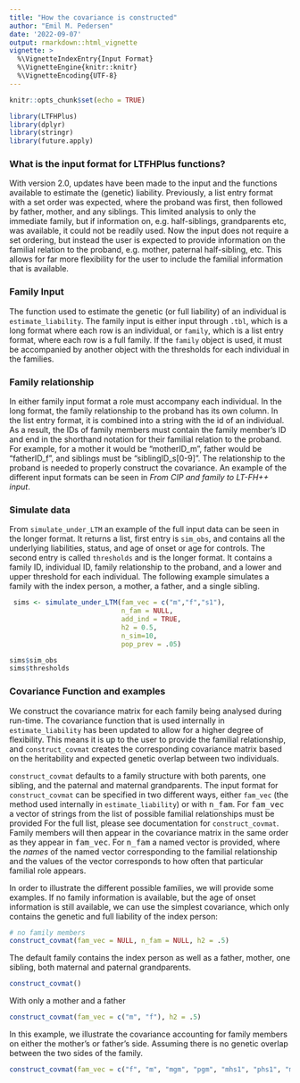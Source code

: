 ```yaml
---
title: "How the covariance is constructed"
author: "Emil M. Pedersen"
date: '2022-09-07'
output: rmarkdown::html_vignette
vignette: >
  %\VignetteIndexEntry{Input Format}
  %\VignetteEngine{knitr::knitr}
  %\VignetteEncoding{UTF-8}
---
```


```r
knitr::opts_chunk$set(echo = TRUE)
```
```r
library(LTFHPlus)
library(dplyr)
library(stringr)
library(future.apply)
```


### What is the input format for LTFHPlus functions?

With version 2.0, updates have been made to the input and the functions available to estimate the (genetic) liability. Previously, a list entry format with a set order was expected, where the proband was first, then followed by father, mother, and any siblings. This limited analysis to only the immediate family, but if information on, e.g. half-siblings, grandparents etc, was available, it could not be readily used. Now the input does not require a set ordering, but instead the user is expected to provide information on the familial relation to the proband, e.g. mother, paternal half-sibling, etc. This allows for far more flexibility for the user to include the familial information that is available. 

### Family Input 

The function used to estimate the genetic (or full liability) of an individual is `estimate_liability`. The family input is either input through `.tbl`, which is a long format where each row is an individual, or `family`, which is a list entry format, where each row is a full family. If the `family` object is used, it must be accompanied by another object with the thresholds for each individual in the families.  

### Family relationship

In either family input format a role must accompany each individual. In the long format, the family relationship to the proband has its own column. In the list entry format, it is combined into a string with the id of an individual. As a result, the IDs of family members must contain the family member's ID and end in the shorthand notation for their familial relation to the proband. For example, for a mother it would be "motherID_m", father would be "fatherID_f", and siblings must be "siblingID_s[0-9]". The relationship to the proband is needed to properly construct the covariance. An example of the different input formats can be seen in *From CIP and family to LT-FH++ input*. 

### Simulate data

From `simulate_under_LTM` an example of the full input data can be seen in the longer format. It returns a list, first entry is `sim_obs`, and contains all the underlying liabilities, status, and age of onset or age for controls. The second entry is called `thresholds` and is the longer format. It contains a family ID, individual ID, family relationship to the proband, and a lower and upper threshold for each individual. The following example simulates a family with the index person, a mother, a father, and a single sibling.
```r
 sims <- simulate_under_LTM(fam_vec = c("m","f","s1"),
                            n_fam = NULL, 
                            add_ind = TRUE, 
                            h2 = 0.5, 
                            n_sim=10, 
                            pop_prev = .05)

sims$sim_obs
sims$thresholds

```



### Covariance Function and examples

We construct the covariance matrix for each family being analysed during run-time. The covariance function that is used internally in `estimate_liability` has been updated to allow for a higher degree of flexibility. This means it is up to the user to provide the familial relationship, and `construct_covmat` creates the corresponding covariance matrix based on the heritability and expected genetic overlap between two individuals. 

`construct_covmat` defaults to a family structure with both parents, one sibling, and the paternal and maternal grandparents. The input format for `construct_covmat` can be specified in two different ways, either `fam_vec` (the method used internally in `estimate_liability`) or with <tt>n_fam</tt>. For <tt>fam_vec</tt> a vector of strings from the list of possible familial relationships must be provided For the full list, please see documentation for `construct_covmat`. Family members will then appear in the covariance matrix in the same order as they appear in <tt>fam_vec</tt>. For <tt>n_fam</tt> a named vector is provided, where the *names* of the named vector corresponding to the familial relationship and the values of the vector corresponds to how often that particular familial role appears. 

In order to illustrate the different possible families, we will provide some examples. If no family information is available, but the age of onset information is still available, we can use the simplest covariance, which only contains the genetic and full liability of the index person:
```r
# no family members
construct_covmat(fam_vec = NULL, n_fam = NULL, h2 = .5)
```

The default family contains the index person as well as a father, mother, one sibling, both maternal and paternal grandparents.
```r
construct_covmat()
```

With only a mother and a father
```r
construct_covmat(fam_vec = c("m", "f"), h2 = .5)
```


In this example, we illustrate the covariance accounting for family members on either the mother's or father's side. Assuming there is no genetic overlap between the two sides of the family.
```r
construct_covmat(fam_vec = c("f", "m", "mgm", "pgm", "mhs1", "phs1", "mau", "pau"), h2 = .5)
```